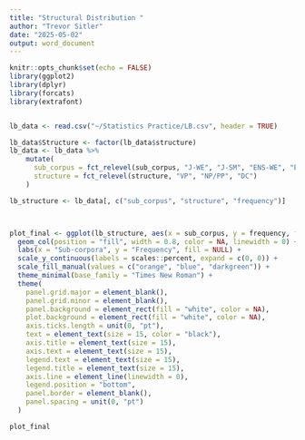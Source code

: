 ```yaml
---
title: "Structural Distribution "
author: "Trevor Sitler"
date: "2025-05-02"
output: word_document
---
```


```r
knitr::opts_chunk$set(echo = FALSE)
library(ggplot2)
library(dplyr)
library(forcats)
library(extrafont)


lb_data <- read.csv("~/Statistics Practice/LB.csv", header = TRUE)

lb_data$Structure <- factor(lb_data$structure)
lb_data <- lb_data %>%
    mutate(
      sub_corpus = fct_relevel(sub_corpus, "J-WE", "J-SM", "ENS-WE", "ENS-SM"),
      structure = fct_relevel(structure, "VP", "NP/PP", "DC")
    )

lb_structure <- lb_data[, c("sub_corpus", "structure", "frequency")]




```


```r
plot_final <- ggplot(lb_structure, aes(x = sub_corpus, y = frequency, fill = structure)) +
  geom_col(position = "fill", width = 0.8, color = NA, linewidth = 0) +
  labs(x = "Sub-corpora", y = "Frequency", fill = NULL) +
  scale_y_continuous(labels = scales::percent, expand = c(0, 0)) +
  scale_fill_manual(values = c("orange", "blue", "darkgreen")) +
  theme_minimal(base_family = "Times New Roman") +
  theme(
    panel.grid.major = element_blank(),
    panel.grid.minor = element_blank(),
    panel.background = element_rect(fill = "white", color = NA),
    plot.background = element_rect(fill = "white", color = NA),
    axis.ticks.length = unit(0, "pt"),
    text = element_text(size = 15, color = "black"),
    axis.title = element_text(size = 15),
    axis.text = element_text(size = 15),
    legend.text = element_text(size = 15),
    legend.title = element_text(size = 15),
    axis.line = element_line(linewidth = 0),
    legend.position = "bottom",
    panel.border = element_blank(),
    panel.spacing = unit(0, "pt")
  )

plot_final

```

